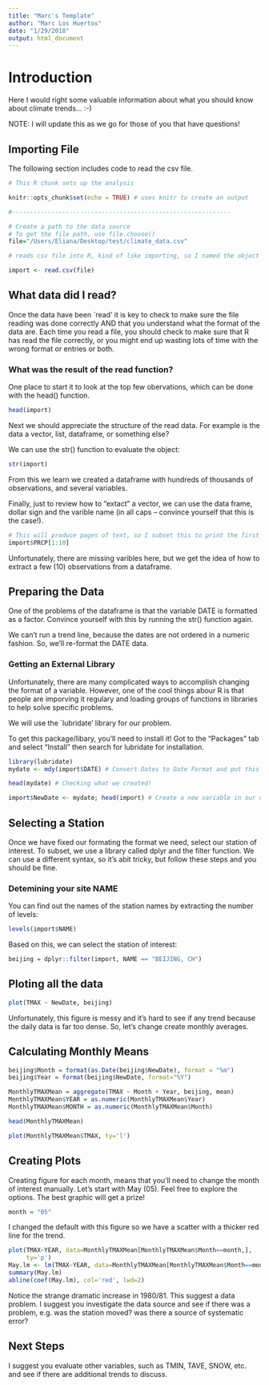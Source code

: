 ```yaml
---
title: "Marc's Template"
author: "Marc Los Huertos"
date: "1/29/2018"
output: html_document
---
```


# Introduction

Here I would right some valuable information about what you should know about climate trends... :-)

NOTE: I will update this as we go for those of you that have questions!

## Importing File

The following section includes code to read the csv file.

```r
# This R chunk sets up the analysis

knitr::opts_chunk$set(echo = TRUE) # uses knitr to create an output

#-------------------------------------------------------------

# Create a path to the data source
# To get the file path, use file.choose() 
file="/Users/Eliana/Desktop/test/climate_data.csv"

# reads csv file into R, kind of like importing, so I named the object import...

import <- read.csv(file)
```

## What data did I read?

Once the data have been `read' it is key to check to make sure the file reading was done correctly AND that you understand what the format of the data are. Each time you read a file, you should check to make sure that R has read the file correctly, or you might end up wasting lots of time with the wrong format or entries or both.

### What was the result of the read function?

One place to start it to look at the top few obervations, which can be done with the head() function. 

```r
head(import)
```

Next we should appreciate the structure of the read data. For example is the data a vector, list, dataframe, or something else?

We can use the str() function to evaluate the object:

```r
str(import)
```

From this we learn we created a dataframe with hundreds of thousands of observations, and several variables.

Finally, just to review how to "extact" a vector, we can use the data frame, dollar sign and the varible name (in all caps -- convince yourself that this is the case!).

```r

# This will produce pages of text, so I subset this to print the first ten observations...
import$PRCP[1:10]
```

Unfortunately, there are missing varibles here, but we get the idea of how to extract a few (10) observations from a dataframe.

## Preparing the Data

One of the problems of the dataframe is that the variable DATE is formatted as a factor. Convince yourself with this by running the str() function again. 

We can't run a trend line, because the dates are not ordered in a numeric fashion. So, we'll re-format the DATE data.

### Getting an External Library

Unfortunately, there are many complicated ways to accomplish changing the format of a variable. However, one of the cool things abour R is that people are imporving it regulary and loading groups of functions in libraries to help solve specific problems. 

We will use the `lubridate' library for our problem.

To get this package/libary, you'll need to install it!  Got to the "Packages" tab and select "Install" then search for lubridate for installation.

```r
library(lubridate)
mydate <- mdy(import$DATE) # Convert Dates to Date Format and put this into a vector

head(mydate) # Checking what we created! 

import$NewDate <- mydate; head(import) # Create a new variable in our dataframe
```


## Selecting a Station

Once we have fixed our formating the format we need, select our station of interest. To subset, we use a library called dplyr and the filter function. We can use a different syntax, so it's abit tricky, but follow these steps and you should be fine. 

### Detemining your site NAME

You can find out the names of the station names by extracting the number of levels:

```r
levels(import$NAME)

```

Based on this, we can select the station of interest:

```r
beijing = dplyr::filter(import, NAME == "BEIJING, CH")
```

## Ploting all the data

```r
plot(TMAX ~ NewDate, beijing)
```

Unfortunately, this figure is messy and it's hard to see if any trend because the daily data is far too dense. So, let's change create monthly averages.

## Calculating Monthly Means


```r
beijing$Month = format(as.Date(beijing$NewDate), format = "%m")
beijing$Year = format(beijing$NewDate, format="%Y")

MonthlyTMAXMean = aggregate(TMAX ~ Month + Year, beijing, mean)
MonthlyTMAXMean$YEAR = as.numeric(MonthlyTMAXMean$Year)
MonthlyTMAXMean$MONTH = as.numeric(MonthlyTMAXMean$Month)

head(MonthlyTMAXMean)

plot(MonthlyTMAXMean$TMAX, ty='l')

```

## Creating Plots

Creating figure for each month, means that you'll need to change the month of interest manually. Let's start with May (05). Feel free to explore the options. The best graphic will get a prize!

```r
month = "05"
```

I changed the default with this figure so we have a scatter with a thicker red line for the trend.
```r
plot(TMAX~YEAR, data=MonthlyTMAXMean[MonthlyTMAXMean$Month==month,],
     ty='p')
May.lm <- lm(TMAX~YEAR, data=MonthlyTMAXMean[MonthlyTMAXMean$Month==month,])
summary(May.lm)
abline(coef(May.lm), col='red', lwd=2)

```

Notice the strange dramatic increase in 1980/81. This suggest a data problem. I suggest you investigate the data source and see if there was a problem, e.g. was the station moved? was there a source of systematic error?

## Next Steps

I suggest you evaluate other variables, such as TMIN, TAVE, SNOW, etc. and see if there are additional trends to discuss.

